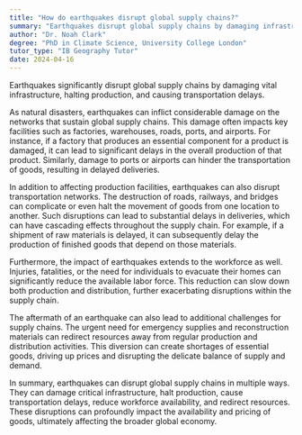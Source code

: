 ```yaml
---
title: "How do earthquakes disrupt global supply chains?"
summary: "Earthquakes disrupt global supply chains by damaging infrastructure, halting production, and causing transportation delays."
author: "Dr. Noah Clark"
degree: "PhD in Climate Science, University College London"
tutor_type: "IB Geography Tutor"
date: 2024-04-16
---
```


Earthquakes significantly disrupt global supply chains by damaging vital infrastructure, halting production, and causing transportation delays.

As natural disasters, earthquakes can inflict considerable damage on the networks that sustain global supply chains. This damage often impacts key facilities such as factories, warehouses, roads, ports, and airports. For instance, if a factory that produces an essential component for a product is damaged, it can lead to significant delays in the overall production of that product. Similarly, damage to ports or airports can hinder the transportation of goods, resulting in delayed deliveries.

In addition to affecting production facilities, earthquakes can also disrupt transportation networks. The destruction of roads, railways, and bridges can complicate or even halt the movement of goods from one location to another. Such disruptions can lead to substantial delays in deliveries, which can have cascading effects throughout the supply chain. For example, if a shipment of raw materials is delayed, it can subsequently delay the production of finished goods that depend on those materials.

Furthermore, the impact of earthquakes extends to the workforce as well. Injuries, fatalities, or the need for individuals to evacuate their homes can significantly reduce the available labor force. This reduction can slow down both production and distribution, further exacerbating disruptions within the supply chain.

The aftermath of an earthquake can also lead to additional challenges for supply chains. The urgent need for emergency supplies and reconstruction materials can redirect resources away from regular production and distribution activities. This diversion can create shortages of essential goods, driving up prices and disrupting the delicate balance of supply and demand.

In summary, earthquakes can disrupt global supply chains in multiple ways. They can damage critical infrastructure, halt production, cause transportation delays, reduce workforce availability, and redirect resources. These disruptions can profoundly impact the availability and pricing of goods, ultimately affecting the broader global economy.
    